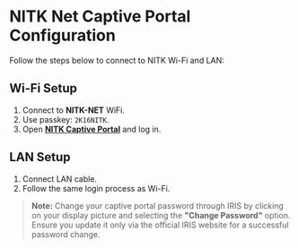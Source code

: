 

# NITK Net Captive Portal Configuration  

Follow the steps below to connect to NITK Wi-Fi and LAN:  

## **Wi-Fi Setup**  
1. Connect to **NITK-NET** WiFi.  
2. Use passkey: `2K16NITK`.  
3. Open <a href="https://nac.nitk.ac.in:8090/" target="_blank" rel="noopener noreferrer"><strong>NITK Captive Portal</strong></a> and log in.


## **LAN Setup**  
1. Connect LAN cable.  
2. Follow the same login process as Wi-Fi.  

> **Note:** Change your captive portal password through IRIS by clicking on your display picture and selecting the **"Change Password"** option. Ensure you update it only via the official IRIS website for a successful password change.  

<ZoomableImage
  src="/images_mdx/ChangePassword.png"
  alt="Change Password"
  width="2000px"
  height="400px"
/>
